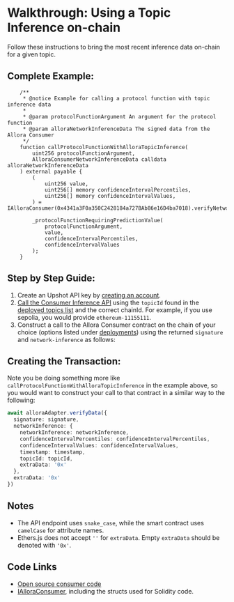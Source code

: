 # Walkthrough: Using a Topic Inference on-chain

Follow these instructions to bring the most recent inference data on-chain for a given topic. 

## Complete Example:

```sol
    /**
     * @notice Example for calling a protocol function with topic inference data
     * 
     * @param protocolFunctionArgument An argument for the protocol function
     * @param alloraNetworkInferenceData The signed data from the Allora Consumer
     */
    function callProtocolFunctionWithAlloraTopicInference(
        uint256 protocolFunctionArgument,
        AlloraConsumerNetworkInferenceData calldata alloraNetworkInferenceData
    ) external payable {
        (
            uint256 value,
            uint256[] memory confidenceIntervalPercentiles,
            uint256[] memory confidenceIntervalValues,
        ) = IAlloraConsumer(0x4341a3F0a350C2428184a727BAb86e16D4ba7018).verifyNetworkInference(alloraNetworkInferenceData);

        _protocolFunctionRequiringPredictionValue(
            protocolFunctionArgument, 
            value,
            confidenceIntervalPercentiles,
            confidenceIntervalValues
        );
    }
```

## Step by Step Guide:

1. Create an Upshot API key by [creating an account](https://developer.upshot.xyz/signup).
2. [Call the Consumer Inference API](./offchain-query-existing-workers#yuga-index-levels-id2) using the `topicId` found in the [deployed topics list](./existing-topics) and the correct chainId. For example, if you use sepolia, you would provide `ethereum-11155111`.
3. Construct a call to the Allora Consumer contract on the chain of your choice (options listed under [deployments](./existing-consumers)) using the returned `signature` and `network-inference` as follows:

## Creating the Transaction:

Note you be doing something more like `callProtocolFunctionWithAlloraTopicInference` in the example above, so you would want to construct your call to that contract in a similar way to the following:

```typescript
await alloraAdapter.verifyData({  
  signature: signature,  
  networkInference: {
    networkInference: networkInference,
    confidenceIntervalPercentiles: confidenceIntervalPercentiles,
    confidenceIntervalValues: confidenceIntervalValues,
    timestamp: timestamp,
    topicId: topicId,
    extraData: '0x'
  },
  extraData: '0x'
})
```


## Notes

- The API endpoint uses `snake_case`, while the smart contract uses `camelCase` for attribute names.
- Ethers.js does not accept `''` for `extraData`. Empty `extraData` should be denoted with `'0x'`.

## Code Links

- [Open source consumer code](https://github.com/allora-network/allora-consumer/blob/main/src/)
- [IAlloraConsumer](https://github.com/allora-network/allora-consumer/blob/main/src/interface/IAlloraConsumer.sol), including the structs used for Solidity code.
